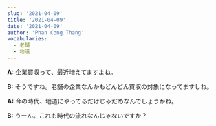 ```yaml
---
slug: '2021-04-09'
title: '2021-04-09'
date: '2021-04-09'
author: 'Phan Cong Thang'
vocabularies:
  - 老舗
  - 地道
---
```


**A:** 企業買収って、最近増えてますよね。

**B:** そうですね。老舗の企業なんかもどんどん買収の対象になってますしね。

**A:** 今の時代、地道にやってるだけじゃだめなんでしょうかね。

**B:** うーん。これも時代の流れなんじゃないですか？
